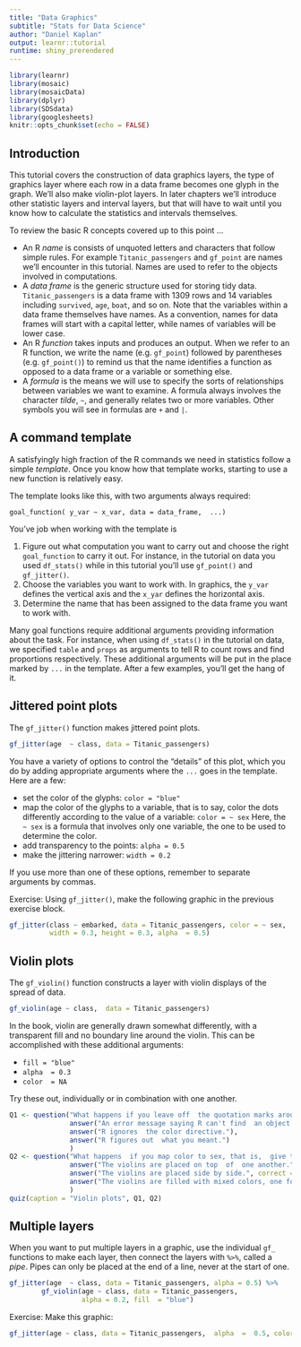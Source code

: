 ```yaml
---
title: "Data Graphics"
subtitle: "Stats for Data Science"
author: "Daniel Kaplan"
output: learnr::tutorial
runtime: shiny_prerendered
---
```


```r
library(learnr)
library(mosaic)
library(mosaicData)
library(dplyr)
library(SDSdata)
library(googlesheets)
knitr::opts_chunk$set(echo = FALSE)
```

## Introduction

This tutorial covers the construction of data graphics layers, the type of graphics layer where each row in a data frame becomes one glyph in the graph. We'll  also  make violin-plot layers. In later chapters we'll introduce other statistic layers and interval layers, but that will have to wait until you  know  how to calculate the statistics and intervals themselves.

To review the basic R concepts covered up to this point ...

- An R *name* is consists of unquoted letters and characters that follow simple rules. For example `Titanic_passengers` and `gf_point` are names we'll encounter in this tutorial. Names  are used to refer to the objects involved  in computations.
- A *data frame* is the generic  structure used for storing tidy data. `Titanic_passengers` is  a data frame with 1309 rows and 14 variables including `survived`, `age`, `boat`, and so on. Note that the variables within a data frame themselves have names. As a convention, names for data frames will start with a capital letter, while names of variables will be lower case. 
- An R *function* takes inputs and  produces an  output. When we refer to an R function, we write  the name (e.g. `gf_point`) followed by parentheses (e.g. `gf_point()`) to remind us that the name identifies a function  as opposed to a data frame or a  variable or  something else.
- A *formula* is the means we will use to specify the sorts of relationships between variables we want to examine. A formula  always involves the character *tilde*,  `~`, and generally relates two or more variables. Other symbols  you will see in formulas are `+` and `|`.

## A command template

A satisfyingly high fraction of the R commands we need in statistics follow a simple *template*. Once you know how that template works, starting to use  a new function is relatively easy. 

The template looks like this,  with two arguments  always required:

```
goal_function( y_var ~ x_var, data = data_frame,  ...)
```

You've job  when working  with the  template is 

1. Figure out what computation you want  to carry out and choose the  right `goal_function` to carry it out.  For instance, in  the tutorial on  data you used `df_stats()`  while in this  tutorial you'll use `gf_point()` and `gf_jitter()`.
2. Choose the variables  you want to work  with. In graphics, the `y_var` defines  the  vertical axis and  the `x_yar` defines the horizontal axis. 
3. Determine the name that has been assigned to the data frame  you want to work with.

Many goal functions  require additional arguments providing information about the task. For instance,  when using `df_stats()` in the tutorial on data, we specified `table` and `props` as arguments to tell R to  count rows and find proportions respectively. These additional arguments will be put in  the  place marked by `...` in the template. After a few  examples, you'll get the hang of it.

## Jittered point plots

The  `gf_jitter()` function makes jittered point plots. 

```r
gf_jitter(age  ~ class, data = Titanic_passengers)
```

You have a variety of options to  control the  "details" of this plot, which  you do by adding appropriate arguments where the `...` goes in the template. Here  are a few:

- set the color of  the  glyphs: `color = "blue"`
- map the color  of the glyphs to a variable,  that is to say, color the dots differently  according to the value of a variable:  `color = ~ sex` Here,  the `~ sex` is  a formula that involves only one variable, the one to be used to determine the color.
- add transparency to the points: `alpha = 0.5`
- make the jittering narrower: `width = 0.2`

If  you use more than one of these options, remember to separate arguments by commas.



Exercise: Using `gf_jitter()`, make the following graphic in the previous exercise block.

```r
gf_jitter(class ~ embarked, data = Titanic_passengers, color = ~ sex,
          width = 0.3, height = 0.3, alpha  = 0.5)
```

## Violin plots

The `gf_violin()` function  constructs  a layer with violin displays of the  spread  of  data. 

```r
gf_violin(age ~ class,  data = Titanic_passengers)
```

In the  book, violin are generally drawn somewhat  differently,  with a transparent fill and no boundary line around the violin. This  can be  accomplished with these additional arguments:

*  `fill = "blue"`
*  `alpha  = 0.3`
*  `color  = NA`

Try these out, individually or  in combination  with  one  another.

```r
Q1 <- question("What happens if you leave off  the quotation marks around `blue` in the argument `fill = \"blue\"?",
               answer("An error message saying R can't find  an object named `blue`.", correct = TRUE),
               answer("R ignores  the color directive."),
               answer("R figures out  what you meant.")
               )
Q2 <- question("What happens  if you map color to sex, that is,  give the argument `fill = ~ sex`?",
               answer("The violins are placed on top  of  one another."),
               answer("The violins are placed side by side.", correct = TRUE),
               answer("The violins are filled with mixed colors, one for males and  one for females.")
               )
quiz(caption = "Violin plots", Q1, Q2)
```

## Multiple layers

When you want to put  multiple layers in a graphic, use the individual `gf_`  functions to make each layer, then  connect the  layers with `%>%`, called a *pipe*. Pipes can only be placed at the end of a  line, never  at the start of one. 

```r
gf_jitter(age  ~ class, data = Titanic_passengers, alpha = 0.5) %>%
        gf_violin(age ~ class, data = Titanic_passengers, 
                  alpha = 0.2, fill  = "blue")
```

Exercise: Make this graphic:

```r
gf_jitter(age ~ class, data = Titanic_passengers,  alpha  =  0.5, color  = ~ sex) %>% gf_violin(fill  = ~ sex, alpha = 0.2 )
```
